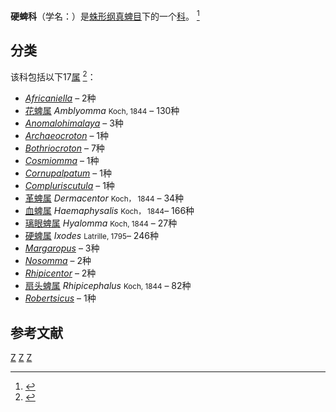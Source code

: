 {{Automatic Taxobox
| taxon=Ixodidae
| image=Dermacentor variabilis-female.jpg
| image_caption='''变异革蜱''', ''Dermacentor variabilis''
| authority=[[w:Carl_Ludwig_Koch|C.L.Koch]], 1844
}}

'''硬蜱科'''（学名：{{lang|la|''Ixodidae''}}）是[[蛛形纲|蛛形纲]][[真蜱目|真蜱目]]下的一个[[科_(生物)|科]]。
<ref>{{cite web
|url=https://www.cdc.gov/dpdx/ticks/index.html
|title=Ticks
|publisher=U.S. Department of Health & Human Services
|website=Centers for Disease Control and Prevention
|access-date=2021-02-02
|archive-date=2021-03-18
|archive-url=https://web.archive.org/web/20210318235319/https://www.cdc.gov/dpdx/ticks/index.html
|dead-url=no
}}</ref>

==分类==
该科包括以下17[[属|属]]
<ref>{{cite journal
|last1=GUGLIELMONE
|first1=ALBERTO A.
|last2=PETNEY
|first2=TREVOR N.
|last3=ROBBINS
|first3=RICHARD G.
|date=2019
|title=Ixodidae (Acari: Ixodoidea): descriptions and redescriptions of all known species from 1758 to December 31, 2019
|url=https://www.mapress.com/j/zt/article/view/zootaxa.4871.1.1
|journal=Zootaxa
|volume=4871
|issue=1
|doi=10.11646/zootaxa.4871.1.1
|access-date=2021-02-02
|archive-date=2021-02-05
|archive-url=https://web.archive.org/web/20210205105125/https://www.mapress.com/j/zt/article/view/zootaxa.4871.1.1
|dead-url=no
}}</ref>：

{{div col|colwidth=26em}}
*''[[w:Africaniella|Africaniella]]'' – 2种
* [[花蜱属|花蜱属]] ''Amblyomma'' <small>Koch, 1844</small> – 130种 
*''[[w:Anomalohimalaya|Anomalohimalaya]]'' – 3种
*''[[w:Archaeocroton|Archaeocroton]]'' – 1种
*''[[w:Bothriocroton|Bothriocroton]]'' – 7种
*''[[w:Cosmiomma|Cosmiomma]]'' – 1种
*''[[w:Cornupalpatum|Cornupalpatum]]'' – 1种
*''[[w:Compluriscutula|Compluriscutula]]'' – 1种
* [[革蜱属|革蜱属]] ''Dermacentor'' <small>Koch， 1844</small> – 34种 
* [[血蜱属|血蜱属]] ''Haemaphysalis'' <small>Koch， 1844</small>– 166种 
* [[璃眼蜱属|璃眼蜱属]] ''Hyalomma'' <small>Koch, 1844</small> – 27种 
* [[硬蜱属|硬蜱属]] ''Ixodes'' <small>Latrille, 1795</small>– 246种 
*''[[w:Margaropus|Margaropus]]'' – 3种
*''[[w:Nosomma|Nosomma]]'' – 2种
*''[[w:Rhipicentor|Rhipicentor]]'' – 2种
* [[扇头蜱属|扇头蜱属]] ''Rhipicephalus'' <small>Koch, 1844</small> – 82种
*''[[w:Robertsicus|Robertsicus]]'' – 1种
{{div col end}}

==参考文献==
{{Reflist}}

{{Commons}}
{{Taxonbar|from=Q1429304}}
[[Category:_真蜱目|Z]]
[[Category:_硬螨科|Z]]
[[Category:_1844年描述的分类群|Z]]